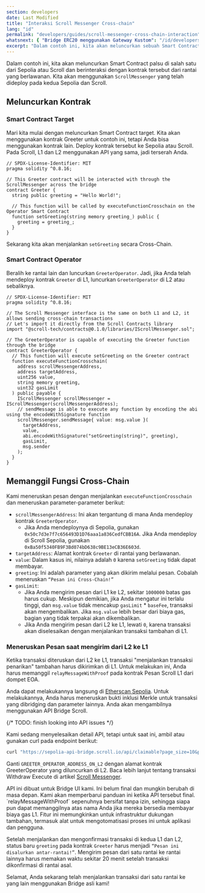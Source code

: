 ```yaml
---
section: developers
date: Last Modified
title: "Interaksi Scroll Messenger Cross-chain"
lang: "id"
permalink: "developers/guides/scroll-messenger-cross-chain-interaction"
whatsnext: { "Bridge ERC20 menggunakan Gateway Kustom": "/id/developers/guides/bridge-erc20-through-the-custom-gateway" }
excerpt: "Dalam contoh ini, kita akan meluncurkan sebuah Smart Contract palsu di salah satu dari Sepolia atau Scroll Sepolia testnet dan berinteraksi dengannya dari chain yang berlawanan."
---
```



Dalam contoh ini, kita akan meluncurkan Smart Contract palsu di salah satu dari Sepolia atau Scroll dan berinteraksi dengan kontrak tersebut dari rantai yang berlawanan. Kita akan menggunakan `ScrollMessenger` yang telah dideploy pada kedua Sepolia dan Scroll.

## Meluncurkan Kontrak

### Smart Contract Target

Mari kita mulai dengan meluncurkan Smart Contract target. Kita akan menggunakan kontrak Greeter untuk contoh ini, tetapi Anda bisa menggunakan kontrak lain. Deploy kontrak tersebut ke Sepolia atau Scroll. Pada Scroll, L1 dan L2 menggunakan API yang sama, jadi terserah Anda.

```solidity
// SPDX-License-Identifier: MIT
pragma solidity ^0.8.16;

// This Greeter contract will be interacted with through the ScrollMessenger across the bridge
contract Greeter {
  string public greeting = "Hello World!";

  // This function will be called by executeFunctionCrosschain on the Operator Smart Contract
  function setGreeting(string memory greeting_) public {
    greeting = greeting_;
  }
}
```

Sekarang kita akan menjalankan `setGreeting` secara Cross-Chain.

### Smart Contract Operator

Beralih ke rantai lain dan luncurkan `GreeterOperator`. Jadi, jika Anda telah mendeploy kontrak `Greeter` di L1, luncurkan `GreeterOperator` di L2 atau sebaliknya.

```solidity
// SPDX-License-Identifier: MIT
pragma solidity ^0.8.16;

// The Scroll Messenger interface is the same on both L1 and L2, it allows sending cross-chain transactions
// Let's import it directly from the Scroll Contracts library
import "@scroll-tech/contracts@0.1.0/libraries/IScrollMessenger.sol";

// The GreeterOperator is capable of executing the Greeter function through the bridge
contract GreeterOperator {
  // This function will execute setGreeting on the Greeter contract
  function executeFunctionCrosschain(
    address scrollMessengerAddress,
    address targetAddress,
    uint256 value,
    string memory greeting,
    uint32 gasLimit
  ) public payable {
    IScrollMessenger scrollMessenger = IScrollMessenger(scrollMessengerAddress);
    // sendMessage is able to execute any function by encoding the abi using the encodeWithSignature function
    scrollMessenger.sendMessage{ value: msg.value }(
      targetAddress,
      value,
      abi.encodeWithSignature("setGreeting(string)", greeting),
      gasLimit,
      msg.sender
    );
  }
}
```

## Memanggil Fungsi Cross-Chain

Kami meneruskan pesan dengan menjalankan `executeFunctionCrosschain` dan meneruskan parameter-parameter berikut:

- `scrollMessengerAddress`: Ini akan tergantung di mana Anda mendeploy kontrak `GreeterOperator`.
  - Jika Anda mendeploynya di Sepolia, gunakan `0x50c7d3e7f7c656493D1D76aaa1a836CedfCBB16A`. Jika Anda mendeploy di Scroll Sepolia, gunakan `0xBa50f5340FB9F3Bd074bD638c9BE13eCB36E603d`.
- `targetAddress`: Alamat kontrak `Greeter` di rantai yang berlawanan.
- `value`: Dalam kasus ini, nilainya adalah `0` karena `setGreeting` tidak dapat membayar.
- `greeting`: Ini adalah parameter yang akan dikirim melalui pesan. Cobalah meneruskan `“Pesan ini Cross-Chain!”`
- `gasLimit`:
  - Jika Anda mengirim pesan dari L1 ke L2, sekitar `1000000` batas gas harus cukup. Meskipun demikian, jika Anda mengatur ini terlalu tinggi, dan `msg.value` tidak mencakup `gasLimit` * `baseFee`, transaksi akan mengembalikan. Jika `msg.value` lebih besar dari biaya gas, bagian yang tidak terpakai akan dikembalikan.
  - Jika Anda mengirim pesan dari L2 ke L1, lewati `0`, karena transaksi akan diselesaikan dengan menjalankan transaksi tambahan di L1.

### Meneruskan Pesan saat mengirim dari L2 ke L1

Ketika transaksi diteruskan dari L2 ke L1, transaksi "menjalankan transaksi penarikan" tambahan harus dikirimkan di L1. Untuk melakukan ini, Anda harus memanggil `relayMessageWithProof` pada kontrak Pesan Scroll L1 dari dompet EOA.

Anda dapat melakukannya langsung di [Etherscan Sepolia](https://sepolia.etherscan.io/address/0x50c7d3e7f7c656493d1d76aaa1a836cedfcbb16a#writeProxyContract#F3).
Untuk melakukannya, Anda harus meneruskan bukti inklusi Merkle untuk transaksi yang dibridging dan parameter lainnya. Anda akan mengambilnya menggunakan API Bridge Scroll.

{/* TODO: finish looking into API issues */}

Kami sedang menyelesaikan detail API, tetapi untuk saat ini, ambil atau gunakan curl pada endpoint berikut:

```bash
curl "https://sepolia-api-bridge.scroll.io/api/claimable?page_size=10&page=1&address=GREETER_OPERATOR_ADDRESS_ON_L2"
```

Ganti `GREETER_OPERATOR_ADDRESS_ON_L2` dengan alamat kontrak GreeterOperator yang diluncurkan di L2. Baca lebih lanjut tentang transaksi Withdraw Execute di artikel [Scroll Messenger](/developers/l1-and-l2-bridging/the-scroll-messenger).

<Aside type="danger" title="API Eksperimental">
  API ini dibuat untuk Bridge UI kami. Ini belum final dan mungkin berubah di masa depan. Kami akan memperbarui panduan ini
  ketika API tersebut final.
</Aside>

<Aside type="caution" title="Siapa pun bisa menjalankan Pesan L2 → L1 Anda">
  `relayMessageWithProof` sepenuhnya bersifat tanpa izin, sehingga siapa pun dapat memanggilnya atas nama Anda jika mereka bersedia membayar biaya gas L1. Fitur ini memungkinkan untuk infrastruktur dukungan tambahan, termasuk alat untuk mengotomatisasi proses ini untuk aplikasi dan pengguna.
</Aside>

Setelah menjalankan dan mengonfirmasi transaksi di kedua L1 dan L2, status baru `greeting` pada kontrak `Greeter` harus menjadi `“Pesan ini disalurkan antar-rantai!”`. Mengirim pesan dari satu rantai ke rantai lainnya harus memakan waktu sekitar 20 menit setelah transaksi dikonfirmasi di rantai asal.

Selamat, Anda sekarang telah menjalankan transaksi dari satu rantai ke yang lain menggunakan Bridge asli kami!
